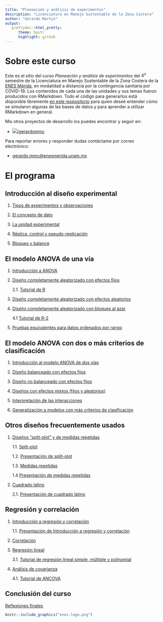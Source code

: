 ```yaml
---
title: "Planeación y análisis de experimentos"
description: "Licenciatura en Manejo Sustentable de la Zona Costera"
author: "Gerardo Martín"
output:
   prettydoc::html_pretty:
      theme: hpstr
      highlight: github
---
```


# Sobre este curso

Este es el sitio del curso *Planeación y análisis de experimentos* del $4^o$ semestre de la Licenciatura en Manejo Sustentable de la Zona Costera de la [ENES Mérida](http://enesmerida.unam.mx/), en modalidad a distancia por la contingencia sanitaria por COVID-19. Los contenidos de cada una de las unidades y sus temas fueron producidos con RMarkdown. Todo el código para generarlos está disponible libremente [en este respositorio](https://www.github.com/gerardommc/Preparacion-analisis-experimentos) para quien deseé entender cómo se simularon algunas de las bases de datos y para aprender a utilizar RMarkdown en general.

Mis otros proyectos de desarrollo los puedes encontrar y seguir en:

- [![](github-logo.png)/gerardommc](https://www.github.com/gerardommc)

Para reportar errores y responder dudas contáctame por correo electrónico:

- [gerardo.mmc@enesmerida.unam.mx](mailto:gerardo.mmc@enesmerida.unam.mx)

# El programa

## Introducción al diseño experimental

1. [Tipos de experimentos y observaciones](Unidad 1-Introducción/Tipo-exper-observ.html)

2. [El concepto de dato](Unidad 1-Introducción/Concepto-dato.html)

3. [La unidad experimental](Unidad 1-Introducción/Unidad-exper.html)

4. [Réplica, control y pseudo-replicación](Unidad 1-Introducción/Replica-control.html)

5. [Bloques y balance](Unidad 1-Introducción/Bloques-balance.html)

## El modelo ANOVA de una vía

1. [Introducción a ANOVA](Unidad 2-ANOVA I/ANOVA-I.html)

2. [Diseño completamente aleatorizado con efectos fijos](Unidad 2-ANOVA I/Diseño-aleat-fijos.html)

      2.1. [Tutorial de R](Unidad 2-ANOVA I/Tutorial-R.html)

3. [Diseño completamente aleatorizado con efectos aleatorios](Unidad 2-ANOVA I/Diseño-efect-aleat.html)

4. [Diseño completamente aleatorizado con bloques al azar](Unidad 2-ANOVA I/Bloques-aleatorios.html)

      4.1 [Tutorial de R-2](Unidad 2-ANOVA I/Tutorial-R-2.html)

5. [Pruebas equivalentes para datos ordenados por rango](Unidad 2-ANOVA I/Kruskal-Wallis.html)

## El modelo ANOVA con dos o más criterios de clasificación

1. [Introducción al modelo ANOVA de dos vías](Unidad 3-ANOVA II/ANOVA-II.html)

2. [Diseño balanceado con efectos fijos](Unidad 3-ANOVA II/Diseño-balance-fijos.html)

3. [Diseño no balanceado con efectos fijos](Unidad 3-ANOVA II/Diseño-no-balance-fijos.html)

4. [Diseños con efectos mixtos (fijos y aleatorios)](Unidad 3-ANOVA II/Diseño-efectos-mixtos.html)

5. [Interpretación de las interacciones](Unidad 3-ANOVA II/Interpretacion-interacciones.html)

6. [Generalización a modelos con más criterios de clasificación](Unidad 3-ANOVA II/Generalizacion-disenos-factoriales.html)

## Otros diseños frecuentemente usados

1. [Diseños "split-plot" y de medidas repetidas](Unidad 4-Otros disenos/Split-medidas.html)

      1.1. [Split-plot](Unidad 4-Otros disenos/Split-plot.html)

      1.2. [Presentación de split-plot](Unidad 4-Otros disenos/Split-plot-slides.html)
            
      1.3. [Medidas repetidas](Unidad 4-Otros disenos/Medidas-repetidas.html)
      
      1.4 [Presentación de medidas repetidas](Unidad 4-Otros disenos/Medidas-slides.html)

2. [Cuadrado latino](Unidad 4-Otros disenos/Cuadrado-latino.html)

      2.1. [Presentación de cuadrado latino](Unidad 4-Otros disenos/Cuadrado-vent-lim-slides.html)

## Regresión y correlación

1. [Introducción a regresión y correlación](Unidad 5-Regresion correlacion/Introduccion.html)

      1.1. [Presentación de Introducción a regresión y correlación](Unidad 5-Regresion correlacion/Introduccion-slides.html)
      
2. [Correlación](Unidad 5-Regresion correlacion/Correlacion.html)

3. [Regresión lineal](Unidad 5-Regresion correlacion/Regresion.html)

      3.1. [Tutorial de regresión lineal simple, múltiple y polinomial](Unidad 5-Regresion correlacion/Tutorial-regresion.html)
      
4. [Análisis de covarianza](Unidad 5-Regresion correlacion/ANCOVA.html)

      4.1. [Tutorial de ANCOVA](Unidad 5-Regresion correlacion/Tutorial-ANCOVA.html)

## Conclusión del curso

[Reflexiones finales](Reflexiones.html)




```r
knitr::include_graphics("enes-logo.png")
```


